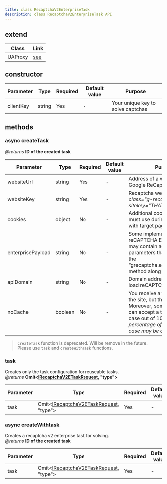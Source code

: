 ```yaml
---
title: class RecaptchaV2EnterpriseTask
description: class RecaptchaV2EnterpriseTask API
---
```


## extend

| Class   | Link                       |
| ------- | -------------------------- |
| UAProxy | [see](/api/ua-proxy-class) |

## constructor

| Parameter | Type   | Required | Default value | Purpose                           |
| --------- | ------ | -------- | ------------- | --------------------------------- |
| clientKey | string | Yes      | -             | Your unique key to solve captchas |

## methods

### async createTask

_@returns_ **ID of the created task**

| Parameter         | Type    | Required | Default value | Purpose                                                                                                                                                                                                    |
| ----------------- | ------- | -------- | ------------- | ---------------------------------------------------------------------------------------------------------------------------------------------------------------------------------------------------------- |
| websiteUrl        | string  | Yes      | -             | Address of a webpage with Google ReCaptcha                                                                                                                                                                 |
| websiteKey        | string  | Yes      | -             | Recaptcha website key _(div class="g-recaptcha" data-sitekey="THAT_ONE")_                                                                                                                                  |
| cookies           | object  | No       | -             | Additional cookies which we must use during interaction with target page or Google                                                                                                                         |
| enterprisePayload | string  | No       | -             | Some implementations of the reCAPTCHA Enterprise widget may contain additional parameters that are passed to the “grecaptcha.enterprise.render” method along with the sitekey.                             |
| apiDomain         | string  | No       | -             | Domain address from which to load reCAPTCHA Enterprise.                                                                                                                                                    |
| noCache           | boolean | No       | -             | You receive a token, send it to the site, but the site rejects it. Moreover, sometimes the site can accept a token, e.g. in one case out of 10 (_the percentage of success in your case may be different_) |

> `createTask` function is deprecated. Will be remove in
> the future. Please use `task` and `createWithTask` functions.

### task

Creates only the task configuration for reuseable tasks. <br/>
_@returns_ **Omit<[IRecaptchaV2ETaskRequest](/all-interfaces#irecaptchav2etaskrequest), "type">**

| Parameter | Type                                                                               | Required | Default value |
| --------- | ---------------------------------------------------------------------------------- | -------- | ------------- |
| task      | Omit<[IRecaptchaV2ETaskRequest](/all-interfaces#irecaptchav2etaskrequest), "type"> | Yes      | -             |

### async createWithtask

Creates a recaptcha v2 enterprise task for solving. <br/>
_@returns_ **ID of the created task**

| Parameter | Type                                                                               | Required | Default value |
| --------- | ---------------------------------------------------------------------------------- | -------- | ------------- |
| task      | Omit<[IRecaptchaV2ETaskRequest](/all-interfaces#irecaptchav2etaskrequest), "type"> | Yes      | -             |
